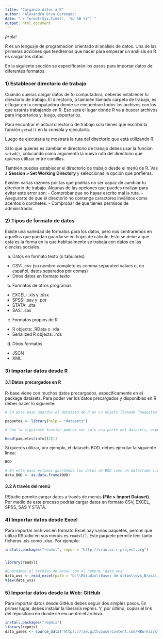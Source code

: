 ---
title: "Cargando datos a R"
author: "Alexandra Brun Coronado"
date: "`r format(Sys.time(), '%d %B %Y')`"
output: html_document
---

¡Hola!

R es un lenguaje de programación orientado al análisis de datos. Una de las primeras acciones que tendremos que hacer para empezar un análisis en R es cargar los datos. 

En la siguiente sección se especificarán los pasos para importar datos de diferentes formatos. 

### 1) Establecer directorio de trabajo 

Cuando quieras cargar datos de tu computadora, deberás establecer tu directorio de trabajo. El directorio, o también llamado carpeta de trabajo, es el lugar en tu computadora donde se encuentran todos los archivos con los que estarás trabajando en R. Ese será el lugar donde R va a buscar archivos para importarlos y, luego, exportarlos. 

Para encontrar el actual directorio de trabajo solo tienes que escribir la función `getwd()` en la consola y ejecutarla.

Luego de ejecutarla te mostrará la ruta del directorio que está utilizando R.

Si lo que quieres es cambiar el directorio de trabajo debes usar la función `setwd()`, colocando como argumento la nueva ruta del directorio que quieras utilizar entre comillas. 

También puedes establecer el directorio de trabajo desde el menú de R. Vas a **Session > Set Working Directory** y seleccionas la opción que prefieras.  

Existen varias razones por las que podrías no ser capaz de cambiar tu directorio de trabajo. Algunas de las opciones que puedes realizar para evitar este error son: 
- Comprobar que no hayas escrito mal la ruta. 
- Asegurarte de que el directorio no contenga caracteres inválidos como acentos o corchetes. 
- Comprobar de que tienes permisos de administrador. 

### 2) Tipos de formato de datos

Existe una variedad de formatos para los datos, pero nos centraremos en aquellos que puedan guardarse en hojas de cálculo. Esto se debe a que esta es la forma en la que habitualmente se trabaja con datos en las ciencias sociales.

a. Datos en formato texto (o tabulares) 
- CSV: .csv (su nombre completo es comma separated values o, en español, datos separados por comas) 
- Otros datos en formato texto 

b. Formatos de otros programas 
- EXCEL: .xls y .xlsx 
- SPSS: .sav y .por 
- STATA: .dta 
- SAS: .sas 

c. Formatos propios de R 
- R objects: .RData o .rda 
- Serialized R objects: .rds 

d. Otros formatos 
- JSON 
- XML 

### 3) Importar datos desde R

#### 3.1 Datos precargados en R

R-base viene con muchos datos precargados, específicamente en el package datasets. Para poder ver los datos precargados y disponibles en R debes hacer lo siguiente:  

```{r message=FALSE, warning=FALSE}
# En este paso guardas el datasets de R en un objeto llamado “paquetes”. 

paquetes <- library(help = "datasets")  

# Con la siguiente función podrás ver solo una parte del datasets, específicamente las dos primeras columnas. 

head(paquetes$info[[2]]) 
```
Si quieres utilizar, por ejemplo, el datasets BOD, debes ejecutar la siguiente línea: 

```{r message=FALSE, warning=FALSE}
BOD

# En este paso estamos guardando los datos de BOD como un dataframe llamado "data_BOD".
data_BOD <- as.data.frame(BOD)
```

#### 3.2 A través del menú

RStudio permite cargar datos a través de menús **(File > Import Dataset)**. Por medio de este proceso podrás cargar datos en formato CSV, EXCEL, SPSS, SAS Y STATA.

### 4) Importar datos desde Excel

Para importar archivos en formato Excel hay varios paquetes, pero el que utiliza RStudio en sus menús es `readxl()`. Este paquete permite leer tanto ficheros .xls como .xlsx. Por ejemplo: 

```{r message=FALSE, warning=FALSE}
install.packages("readxl", repos = "http://cran.us.r-project.org") 


library(readxl)

#Guardamos el archivo de excel con el nombre "data_wvs" 
data_wvs <- read_excel(path = "D:\\RStudio\\Bases de datos\\wvs_Brasil.xlsx")
View(data_wvs)
```

### 5) Importar datos desde la Web: GitHub

Para importar datos desde GitHub debes seguir dos simples pasos. En primer lugar, debes instalar la liberaría repmis. Y, por último, copiar el link del repositorio en donde se encuentre el archivo.

```{r message=FALSE, warning=FALSE}
install.packages("repmis")
library(repmis)
data_games <- source_data("https://raw.githubusercontent.com/HBurkli/statistics-for-social-sciences.github.io/main/Bases_de_datos/android-games.csv")
```













